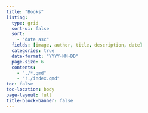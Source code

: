 ```yaml
---
title: "Books"
listing:
  type: grid
  sort-ui: false
  sort:
    - "date asc"
  fields: [image, author, title, description, date]
  categories: true
  date-format: "YYYY-MM-DD"
  page-size: 6
  contents:
    - "./*.qmd"
    - "!./index.qmd"
toc: false
toc-location: body
page-layout: full
title-block-banner: false
---
```

